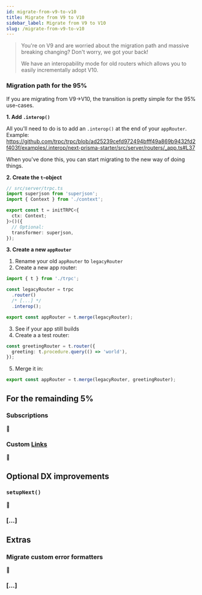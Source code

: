 ```yaml
---
id: migrate-from-v9-to-v10
title: Migrate from V9 to V10
sidebar_label: Migrate from V9 to V10
slug: /migrate-from-v9-to-v10
---
```


> You're on V9 and are worried about the migration path and massive breaking changing? Don't worry, we got your back!
>
> We have an interopability mode for old routers which allows you to easily incrementally adopt V10.

### Migration path for the 95%

If you are migrating from V9->V10, the transition is pretty simple for the 95% use-cases.

**1. Add `.interop()`**

All you'll need to do is to add an `.interop()` at the end of your `appRouter`. Example: https://github.com/trpc/trpc/blob/ad25239cefd972494bfff49a869b9432fd2f403f/examples/.interop/next-prisma-starter/src/server/routers/_app.ts#L37

When you've done this, you can start migrating to the new way of doing things.

**2. Create the `t`-object**

```ts
// src/server/trpc.ts
import superjson from 'superjson';
import { Context } from './context';

export const t = initTRPC<{
  ctx: Context;
}>()({
  // Optional:
  transformer: superjson,
});
```

**3. Create a new `appRouter`**

1. Rename your old `appRouter` to `legacyRouter`
2. Create a new app router:

```ts
import { t } from './trpc';

const legacyRouter = trpc
  .router()
  /* [...] */
  .interop();

export const appRouter = t.merge(legacyRouter);
```

3. See if your app still builds
4. Create a a test router:

```ts
const greetingRouter = t.router({
  greeting: t.procedure.query(() => 'world'),
});
```

5. Merge it in:

```ts
export const appRouter = t.merge(legacyRouter, greetingRouter);
```

## For the remainding 5%

### Subscriptions

🚧

### Custom [Links](https://trpc.io/docs/links)

🚧

## Optional DX improvements

### `setupNext()`

🚧

### [...]

## Extras

### Migrate custom error formatters

🚧

### [...]
